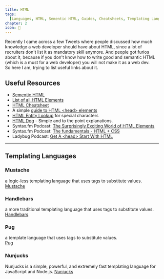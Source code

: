 ```yaml
---
title: HTML
tags:
  [Languages, HTML, Sementic HTML, Guides, Cheatsheets, Templating Languages]
chapter: 2
icon: 🐡
---
```


Recently I came across a few Tweets where people discussed how much knowledge a web developer should have about HTML,
since a lot of recruiters don't list it as mandatory skill anymore.
And people got furios about it, because if you don't know how to write good and semantic HTML (which is a must for a web developer) you will not make it as a web dev.  
So here I am, trying to list useful links about it.

## Useful Resources

- [Sementic HTML](https://developer.mozilla.org/en-US/docs/Glossary/Semantics)
- [List of all HTML Elements](https://developer.mozilla.org/en-US/docs/Web/HTML/Element)
- [HTML Cheatsheet](https://digital.com/tools/html-cheatsheet/)
- A simple [guide to HTML &lt;head&gt; elements](https://htmlhead.dev/)
- [HTML Entity Lookup](http://entity-lookup.leftlogic.com/) for special characters
- [HTML Dog](https://htmldog.com/) - Simple and to the point explanations.
- Syntax.fm Podcast: [The Surprisingly Exciting World of HTML Elements](https://syntax.fm/show/354/the-surprisingly-exciting-world-of-html-elements)
- Syntax.fm Podcast: [The fundamentals - HTML + CSS](https://syntax.fm/show/158/the-fundamentals-html-css)
- Ladybug Podcast: [Get A &lt;head&gt; Start With HTML](https://www.ladybug.dev/episodes/html?rq=html)

---

## Templating Languages

### Mustache

a logic-less templating language that uses tags to substitute values.  
[Mustache](https://mustache.github.io/)

### Handlebars

a more traditional templating language that uses tags to substitute values.  
[Handlebars](http://handlebarsjs.com/)

### Pug

a template language that uses tags to substitute values.  
[Pug](https://pugjs.org/)

### Nunjucks

Nunjucks is a simple, powerful, and extremely fast templating language for JavaScript and Node.js.
[Nunjucks](https://mozilla.github.io/nunjucks/)
